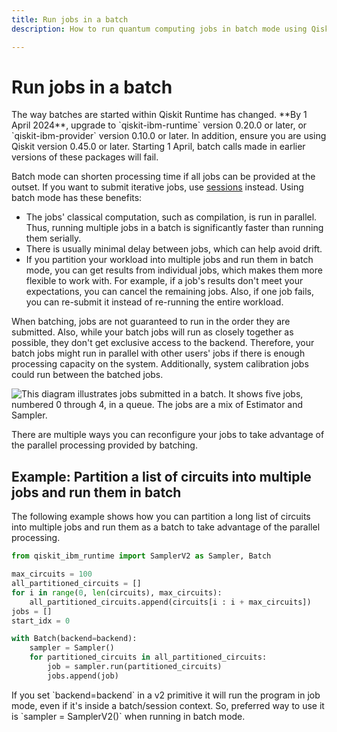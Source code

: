 ```yaml
---
title: Run jobs in a batch
description: How to run quantum computing jobs in batch mode using Qiskit Runtime.

---
```


# Run jobs in a batch


<Admonition type="caution" title="Important">
The way batches are started within Qiskit Runtime has changed. **By 1 April 2024**, upgrade to `qiskit-ibm-runtime` version 0.20.0 or later, or `qiskit-ibm-provider` version 0.10.0 or later. In addition, ensure you are using Qiskit version 0.45.0 or later. Starting 1 April, batch calls made in earlier versions of these packages will fail.
</Admonition>

Batch mode can shorten processing time if all jobs can be provided at the outset. If you want to submit iterative jobs, use [sessions](sessions) instead.  Using batch mode has these benefits:

-  The jobs' classical computation, such as compilation, is run in parallel. Thus, running multiple jobs in a batch is significantly faster than running them serially.
-  There is usually minimal delay between jobs, which can help avoid drift.
-  If you partition your workload into multiple jobs and run them in batch mode, you can get results from individual jobs, which makes them more flexible to work with.  For example, if a job's results don't meet your expectations, you can cancel the remaining jobs. Also, if one job fails, you can re-submit it instead of re-running the entire workload.

<Admonition type="note">
    When batching, jobs are not guaranteed to run in the order they are submitted. Also, while your batch jobs will run as closely together as possible, they don't get exclusive access to the backend. Therefore, your batch jobs might run in parallel with other users' jobs if there is enough processing capacity on the system. Additionally, system calibration jobs could run between the batched jobs.
</Admonition>

![This diagram illustrates jobs submitted in a batch.  It shows five jobs, numbered 0 through 4, in a queue. The jobs are a mix of Estimator and Sampler.](/images/run/batch.png 'Figure 1: Batch execution')

There are multiple ways you can reconfigure your jobs to take advantage of the parallel processing provided by batching.

<span id="partition"></span>
## Example: Partition a list of circuits into multiple jobs and run them in batch

The following example shows how you can partition a long list of circuits into multiple jobs and run them as a batch to take advantage of the parallel processing.

 ```python
 from qiskit_ibm_runtime import SamplerV2 as Sampler, Batch

 max_circuits = 100
 all_partitioned_circuits = []
 for i in range(0, len(circuits), max_circuits):
     all_partitioned_circuits.append(circuits[i : i + max_circuits])
 jobs = []
 start_idx = 0

 with Batch(backend=backend):
     sampler = Sampler()
     for partitioned_circuits in all_partitioned_circuits:
         job = sampler.run(partitioned_circuits)
         jobs.append(job)
 ```


<Admonition type="note">
    If you set `backend=backend` in a v2 primitive it will run the program in job mode, even if it's inside a batch/session context. So, preferred way to use it is `sampler = SamplerV2()` when running in batch mode.
</Admonition>